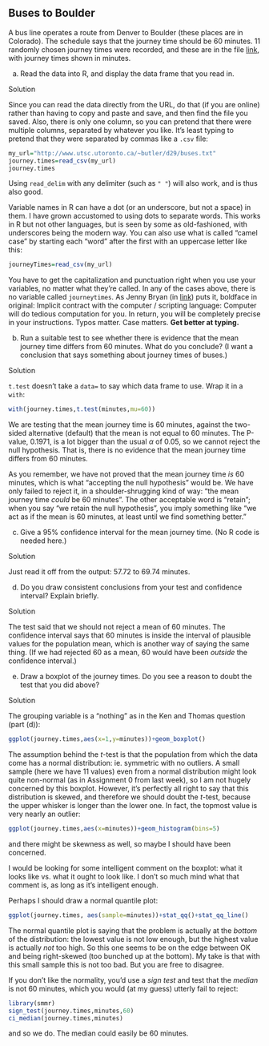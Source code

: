 ##  Buses to Boulder


 A bus line operates a route from Denver to Boulder (these
places are in Colorado). The
schedule says that the journey time should be 60 minutes. 11
randomly chosen journey times were recorded, and these are in the
file [link](http://www.utsc.utoronto.ca/~butler/d29/buses.txt), with
journey times shown in minutes.


(a) Read the data into R, and display the data frame that you
read in.
 
Solution


Since you can read the data directly from the URL, do that (if
you are online) rather than having to copy and paste and save,
and then find the file you saved.
Also, there is only one column, so you can pretend that there
were multiple columns, separated by whatever you like. It's least
typing to pretend that they were separated by commas like a
`.csv` file:
```r
my_url="http://www.utsc.utoronto.ca/~butler/d29/buses.txt"
journey.times=read_csv(my_url)
journey.times
```

       

Using `read_delim` with any delimiter (such as `" "`)
will also work, and is thus also good.

Variable names in R can have a dot (or an underscore, but not a space)
in them. I have grown accustomed to using dots to separate words. This
works in R but not other languages, but is seen by some as
old-fashioned, with underscores being the modern way.\endnote{In some
languages, a dot is used to concatenate bits of text, or as a way of
calling a method on an object. But in R, a dot has no special
meaning, and is used in function names like `t.test`. Or
`read.table`. } You can also use what is called "camel case" 
by starting each "word" after the first with an uppercase
letter like this:

```r
journeyTimes=read_csv(my_url)
```

 

You have to get the capitalization and punctuation right when you use your variables,
no matter what they're called. In any of the cases above, there is no
variable called `journeytimes`.  As Jenny Bryan (in
[link](http://www.stat.ubc.ca/~jenny/STAT545A/block01_basicsWorkspaceWorkingDirProject.html)) 
puts it, boldface in original:
Implicit contract with the computer / scripting language: Computer
will do tedious computation for you. In return, you will be
completely precise in your instructions. Typos matter. Case
matters. **Get better at typing.** 
 

(b) Run a suitable test to see whether there is evidence that
the mean journey time differs from 60 minutes. What do you
conclude? (I want a conclusion that says something about journey
times of buses.)
 
Solution


`t.test` doesn't take a `data=` to say which
data frame to use. Wrap it in a `with`:
```r
with(journey.times,t.test(minutes,mu=60))
```

       

We are testing that the mean journey time is 60 minutes, against the
two-sided alternative (default) that the mean is not equal to 60 minutes. The
P-value, 0.1971, is a lot bigger than the usual $\alpha$ of 0.05, so we cannot
reject the null hypothesis. That is, there is no evidence that the
mean journey time differs from 60 minutes.

As you remember, we have not proved that the mean journey time
*is* 60 minutes, which is what "accepting the null hypothesis"
would be. We have only failed to reject it, in a shoulder-shrugging
kind of way: "the mean journey time *could* be 60 minutes". The
other acceptable word is "retain"; when you say "we retain the null hypothesis", you imply something 
like "we act as if the mean is 60 minutes, at least until we find something better."
 

(c) Give a 95\% confidence interval for the mean journey
time. (No R code is needed here.)
 
Solution


Just read it off from the output: 57.72 to 69.74 minutes.
 

(d) Do you draw consistent conclusions from your test and
confidence interval? Explain briefly.
 
Solution


The test said that we should not reject a mean of 60
minutes. The confidence interval says that 60 minutes is inside
the interval of plausible values for the population mean, which
is another way of saying the same thing. (If we had rejected 60
as a mean, 60 would have been *outside* the confidence interval.)
 

(e) Draw a boxplot of the journey times. Do you see a reason
to doubt the test that you did above?
 
Solution

 The grouping variable is a
"nothing" as in the Ken and Thomas question (part (d)):
```r
ggplot(journey.times,aes(x=1,y=minutes))+geom_boxplot()
```

       

The assumption behind the $t$-test is that the population from which
the data come has a normal distribution: ie.\ symmetric with no
outliers. A small sample (here we have 11 values) even from a normal
distribution might look quite non-normal (as in Assignment 0 from last
week), so I am not hugely concerned by this boxplot. However, it's
perfectly all right to say that this distribution is skewed, and
therefore we should doubt the $t$-test, because the upper whisker is
longer than the lower one. In fact, the topmost value is very nearly
an outlier:\endnote{Whether you think it is or not may depend on how
many bins you have on your histogram. With 5 bins it looks like an
outlier, but with 6 it does not. Try it and see.}

```r
ggplot(journey.times,aes(x=minutes))+geom_histogram(bins=5)
```

 

and there might be skewness as well, so maybe I should have been concerned.

I would be looking for some intelligent comment on the boxplot: what it
looks like vs.\ what it ought to look like. I don't so much mind what
that comment is, as long as it's intelligent enough.

Perhaps I should draw a normal quantile plot:

```r
ggplot(journey.times, aes(sample=minutes))+stat_qq()+stat_qq_line()
```

 

The normal quantile plot is saying that the problem is actually at the
*bottom* of the distribution: the lowest value is not low enough,
but the highest value is actually *not* too high. So this one
seems to be on the edge between OK and being right-skewed (too bunched
up at the bottom). My take is that with this small sample this is not
too bad. But you are free to disagree.

If you don't like the normality, you'd use a *sign test* and test
that the *median* is not 60 minutes, which you would (at my
guess) utterly fail to reject:

```r
library(smmr)
sign_test(journey.times,minutes,60)
ci_median(journey.times,minutes)
```

 

and so we do. The median could easily be 60 minutes.
 



